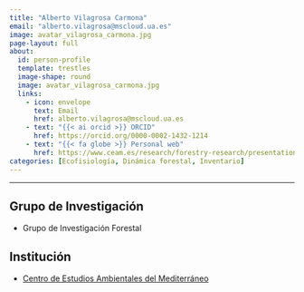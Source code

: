 ```yaml
---
title: "Alberto Vilagrosa Carmona"
email: "alberto.vilagrosa@mscloud.ua.es"  
image: avatar_vilagrosa_carmona.jpg
page-layout: full
about: 
  id: person-profile
  template: trestles
  image-shape: round
  image: avatar_vilagrosa_carmona.jpg
  links:
    - icon: envelope
      text: Email
      href: alberto.vilagrosa@mscloud.ua.es
    - text: "{{< ai orcid >}} ORCID"
      href: https://orcid.org/0000-0002-1432-1214
    - text: "{{< fa globe >}} Personal web"
      href: https://www.ceam.es/research/forestry-research/presentation/
categories: [Ecofisiología, Dinámica forestal, Inventario]
---
```

 
<hr>

:::{#person-profile}

## Grupo de Investigación
- Grupo de Investigación Forestal

## Institución
- [Centro de Estudios Ambientales del Mediterráneo](https://www.ceam.es/)

:::
